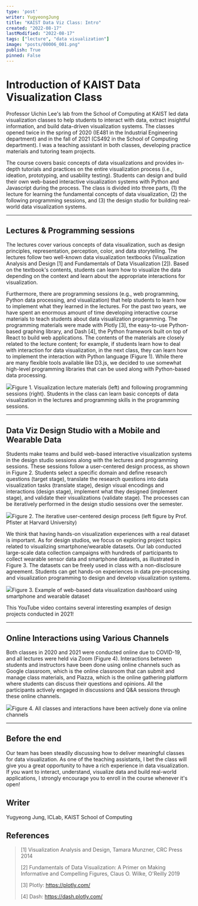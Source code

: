 ```yaml
---
type: 'post'
writer: YugyeongJung
title: "KAIST Data Viz Class: Intro"
created: "2022-08-17"
lastModified: "2022-08-17"
tags: ["lecture", "data visualization"]
image: "posts/00006_001.png"
publish: True
pinned: False
---
```


# Introduction of KAIST Data Visualization Class

Professor Uichin Lee's lab from the School of Computing at KAIST led data visualization classes to help students to interact with data, extract insightful information, and build data-driven visualization systems. The classes opened twice in the spring of 2020 (IE481 in the Industrial Engineering department) and in the fall of 2021 (CS492 in the School of Computing department). I was a teaching assistant in both classes, developing practice materials and tutoring team projects.

The course covers basic concepts of data visualizations and provides in-depth tutorials and practices on the entire visualization process (i.e., ideation, prototyping, and usability testing). Students can design and build their own web-based interactive visualization systems with Python and Javascript during the process. The class is divided into three parts, (1) the lecture for learning the fundamental concepts of data visualization, (2) the following programming sessions, and (3) the design studio for building real-world data visualization systems.



---

## Lectures & Programming sessions

The lectures cover various concepts of data visualization, such as design principles, representation, perception, color, and data storytelling. The lectures follow two well-known data visualization textbooks (Visualization Analysis and Design [1] and Fundamentals of Data Visualization [2]). Based on the textbook's contents, students can learn how to visualize the data depending on the context and learn about the appropriate interactions for visualization.

Furthermore, there are programming sessions (e.g., web programming, Python data processing, and visualization) that help students to learn how to implement what they learned in the lectures. For the past two years, we have spent an enormous amount of time developing interactive course materials to teach students about data visualization programming. The programming materials were made with Plotly [3], the easy-to-use Python-based graphing library, and Dash [4], the Python framework built on top of React to build web applications. The contents of the materials are closely related to the lecture content; for example, if students learn how to deal with interaction for data visualization, in the next class, they can learn how to implement the interaction with Python language (Figure 1). While there are many flexible tools available like D3.js, we decided to use somewhat high-level programming libraries that can be used along with Python-based data processing.

![](/posts/00006_001.png)Figure 1. Visualization lecture materials (left) and following programming sessions (right). Students in the class can learn basic concepts of data visualization in the lectures and programming skills in the programming sessions.

---

## Data Viz Design Studio with a Mobile and Wearable Data

Students make teams and build web-based interactive visualization systems in the design studio sessions along with the lectures and programming sessions. These sessions follow a user-centered design process, as shown in Figure 2. Students select a specific domain and define research questions (target stage), translate the research questions into data visualization tasks (translate stage), design visual encodings and interactions (design stage), implement what they designed (implement stage), and validate their visualizations (validate stage). The processes can be iteratively performed in the design studio sessions over the semester.

![](/posts/00006_002.png)Figure 2. The iterative user-centered design process (left figure by Prof. Pfister at Harvard University)  


We think that having hands-on visualization experiences with a real dataset is important. As for design studios, we focus on exploring project topics related to visualizing smartphone/wearable datasets. Our lab conducted large-scale data collection campaigns with hundreds of participants to collect wearable sensor data and smartphone datasets, as illustrated in Figure 3. The datasets can be freely used in class with a non-disclosure agreement. Students can get hands-on experiences in data pre-processing and visualization programming to design and develop visualization systems.

![](/posts/00006_003.png)Figure 3. Example of web-based data visualization dashboard using smartphone and wearable dataset

This YouTube video contains several interesting examples of design projects conducted in 2021!



---

## Online Interactions using Various Channels

Both classes in 2020 and 2021 were conducted online due to COVID-19, and all lectures were held via Zoom (Figure 4). Interactions between students and instructors have been done using online channels such as Google classroom, which is the online classroom that can submit and manage class materials, and Piazza, which is the online gathering platform where students can discuss their questions and opinions. All the participants actively engaged in discussions and Q&A sessions through these online channels.

![](/posts/00006_004.png)Figure 4. All classes and interactions have been actively done via online channels



---

## Before the end

Our team has been steadily discussing how to deliver meaningful classes for data visualization. As one of the teaching assistants, I bet the class will give you a great opportunity to have a rich experience in data visualization. If you want to interact, understand, visualize data and build real-world applications, I strongly encourage you to enroll in the course whenever it's open!

## Writer

Yugyeong Jung, ICLab, KAIST School of Computing

## References


> [1] Visualization Analysis and Design, Tamara Munzner, CRC Press 2014  
>   
> [2] Fundamentals of Data Visualization: A Primer on Making Informative and Compelling Figures, Claus O. Wilke, O'Reilly 2019  
>   
> [3] Plotly: https://plotly.com/  
>   
> [4] Dash: https://dash.plotly.com/

